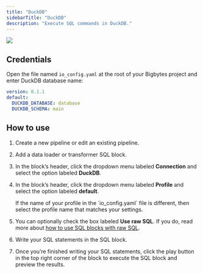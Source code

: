 ```yaml
---
title: "DuckDB"
sidebarTitle: "DuckDB"
description: "Execute SQL commands in DuckDB."
---
```


![](https://miro.medium.com/v2/resize:fit:1400/format:webp/0*Qcgc4cmJk5lFGBwi.png)

## Credentials

Open the file named `io_config.yaml` at the root of your Bigbytes project and enter DuckDB database name:

```yaml
version: 0.1.1
default:
  DUCKDB_DATABASE: database
  DUCKDB_SCHEMA: main
```

## How to use

1. Create a new pipeline or edit an existing pipeline.

1. Add a data loader or transformer SQL block.

1. In the block’s header, click the dropdown menu labeled <b>Connection</b> and select the option
labeled <b>DuckDB</b>.

1. In the block’s header, click the dropdown menu labeled <b>Profile</b> and select the option
labeled <b>default</b>.

    <Note>
        If the name of your profile in the `io_config.yaml` file is different,
        then select the profile name that matches your settings.
    </Note>

1. You can optionally check the box labeled <b>Use raw SQL</b>.
If you do, read more about [how to use SQL blocks with raw SQL](/guides/blocks/sql-blocks#using-raw-sql).

1. Write your SQL statements in the SQL block.

1. Once you’re finished writing your SQL statements,
click the play button in the top right corner of the block to execute the SQL block and preview
the results.
